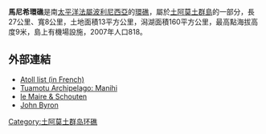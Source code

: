 '''馬尼希環礁'''是南[[太平洋|太平洋]][[法屬波利尼西亞|法屬波利尼西亞]]的[[環礁|環礁]]，屬於[[土阿莫土群島|土阿莫土群島]]的一部分，長27公里、寬8公里，土地面積13平方公里，潟湖面積160平方公里，最高點海拔高度9米，島上有機場設施，2007年人口818。

==外部連結==
*[http://www.pacific-image.pf/pages/boutic/dboutic_cdrom_sp132.html Atoll list (in French)]
*[http://www.oceandots.com/pacific/tuamotu/manihi.php Tuamotu Archipelago: Manihi]
*[http://www.nla.gov.au/cdview/nla.map-rm531&mode=moreinfo le Maire & Schouten]
*[http://www.univie.ac.at/Voelkerkunde/apsis/oceania/byron.htm John Byron]

{{FrenchPolynesia-geo-stub}}
[[Category:土阿莫土群岛环礁|Category:土阿莫土群岛环礁]]